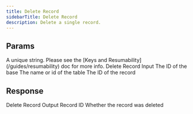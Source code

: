 ```yaml
---
title: Delete Record
sidebarTitle: Delete Record
description: Delete a single record.
---
```

    
## Params
    
<ParamField path="key" type="string" required={true}>
  A unique string. Please see the [Keys and Resumability](/guides/resumability)
  doc for more info.
</ParamField><ParamField path="params" type="object" required={true}>
   Delete Record Input
<Expandable title="properties" defaultOpen={true}><ParamField path="baseId" type="string" required={true}>
   The ID of the base
</ParamField><ParamField path="tableIdOrName" type="string" required={true}>
   The name or id of the table
</ParamField><ParamField path="recordId" type="string" required={true}>
   The ID of the record
</ParamField></Expandable></ParamField>

## Response

<ResponseField path="response" type="object" required={true}>
   Delete Record Output
<Expandable title="properties" defaultOpen={false}><ResponseField path="id" type="string" required={true}>
   Record ID
</ResponseField><ResponseField path="deleted" type="boolean" required={true}>
   Whether the record was deleted
</ResponseField></Expandable></ResponseField>